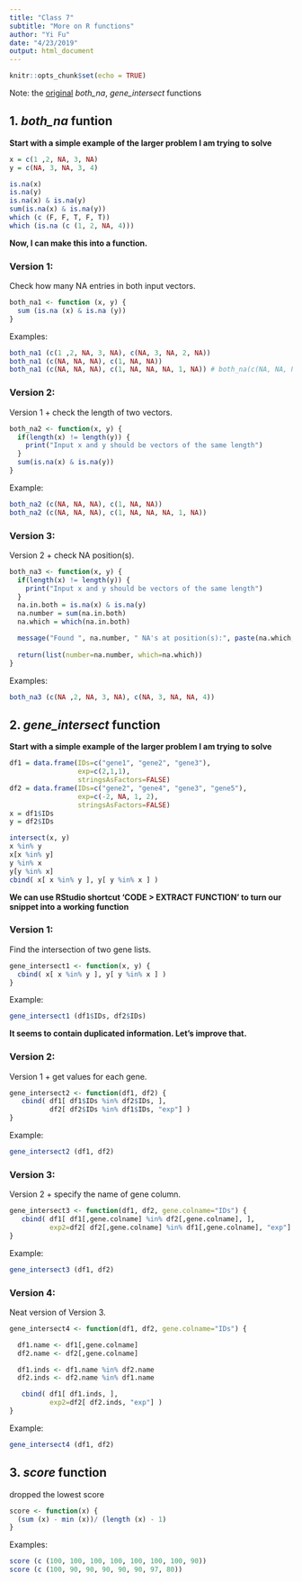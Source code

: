 ```yaml
---
title: "Class 7"
subtitle: "More on R functions"
author: "Yi Fu"
date: "4/23/2019"
output: html_document
---
```


```r
knitr::opts_chunk$set(echo = TRUE)
```

Note: the [original](https://tinyurl.com/rescale-R) *both_na*, *gene_intersect* functions

## 1. *both_na* funtion

**Start with a simple example of the larger problem I am trying to solve**
```r
x = c(1 ,2, NA, 3, NA)
y = c(NA, 3, NA, 3, 4)
```

```r
is.na(x)
is.na(y)
is.na(x) & is.na(y)
sum(is.na(x) & is.na(y))
which (c (F, F, T, F, T))
which (is.na (c (1, 2, NA, 4)))
```

**Now, I can make this into a function.**

### Version 1:
Check how many NA entries in both input vectors.
```r
both_na1 <- function (x, y) {
  sum (is.na (x) & is.na (y))
}
```

Examples:
```r
both_na1 (c(1 ,2, NA, 3, NA), c(NA, 3, NA, 2, NA))
both_na1 (c(NA, NA, NA), c(1, NA, NA))
both_na1 (c(NA, NA, NA), c(1, NA, NA, NA, 1, NA)) # both_na(c(NA, NA, NA,NA, NA, NA), c(1, NA, NA, NA, 1, NA))
```

### Version 2:
Version 1 + check the length of two vectors.
```r
both_na2 <- function(x, y) {
  if(length(x) != length(y)) {
    print("Input x and y should be vectors of the same length")
  }
  sum(is.na(x) & is.na(y))
}
```

Example:
```r
both_na2 (c(NA, NA, NA), c(1, NA, NA))
both_na2 (c(NA, NA, NA), c(1, NA, NA, NA, 1, NA))
```

### Version 3:
Version 2 + check NA position(s).
```r
both_na3 <- function(x, y) {
  if(length(x) != length(y)) {
    print("Input x and y should be vectors of the same length")
  }
  na.in.both = is.na(x) & is.na(y)
  na.number = sum(na.in.both)
  na.which = which(na.in.both)

  message("Found ", na.number, " NA's at position(s):", paste(na.which, collapse=", ")) 
  
  return(list(number=na.number, which=na.which))
}
```

Examples:
```r
both_na3 (c(NA ,2, NA, 3, NA), c(NA, 3, NA, NA, 4))
```

## 2. *gene_intersect* function

**Start with a simple example of the larger problem I am trying to solve**
```r
df1 = data.frame(IDs=c("gene1", "gene2", "gene3"),
                 exp=c(2,1,1),
                 stringsAsFactors=FALSE)
df2 = data.frame(IDs=c("gene2", "gene4", "gene3", "gene5"),
                 exp=c(-2, NA, 1, 2),
                 stringsAsFactors=FALSE)
x = df1$IDs
y = df2$IDs
```

```r
intersect(x, y)
x %in% y
x[x %in% y]
y %in% x
y[y %in% x]
cbind( x[ x %in% y ], y[ y %in% x ] )
```

**We can use RStudio shortcut 'CODE > EXTRACT FUNCTION' to turn our snippet into a working function**

### Version 1:

Find the intersection of two gene lists.
```r
gene_intersect1 <- function(x, y) {
  cbind( x[ x %in% y ], y[ y %in% x ] )
}
```

Example:
```r
gene_intersect1 (df1$IDs, df2$IDs)
```

**It seems to contain duplicated information. Let's improve that.**

### Version 2:

Version 1 + get values for each gene.
```r
gene_intersect2 <- function(df1, df2) { 
   cbind( df1[ df1$IDs %in% df2$IDs, ], 
          df2[ df2$IDs %in% df1$IDs, "exp"] )
}
```

Example:
```r
gene_intersect2 (df1, df2)
```

### Version 3:

Version 2 + specify the name of gene column.
```r
gene_intersect3 <- function(df1, df2, gene.colname="IDs") { 
   cbind( df1[ df1[,gene.colname] %in% df2[,gene.colname], ], 
          exp2=df2[ df2[,gene.colname] %in% df1[,gene.colname], "exp"] )
}
```

Example:
```r
gene_intersect3 (df1, df2)
```

### Version 4:

Neat version of Version 3.
```r
gene_intersect4 <- function(df1, df2, gene.colname="IDs") { 

  df1.name <- df1[,gene.colname]
  df2.name <- df2[,gene.colname]

  df1.inds <- df1.name %in% df2.name
  df2.inds <- df2.name %in% df1.name

   cbind( df1[ df1.inds, ], 
          exp2=df2[ df2.inds, "exp"] )
}
```

Example:
```r
gene_intersect4 (df1, df2)
```

## 3. *score* function

dropped the lowest score
```r
score <- function(x) {
  (sum (x) - min (x))/ (length (x) - 1)
}
```

Examples:
```r
score (c (100, 100, 100, 100, 100, 100, 100, 90))
score (c (100, 90, 90, 90, 90, 90, 97, 80))
```

